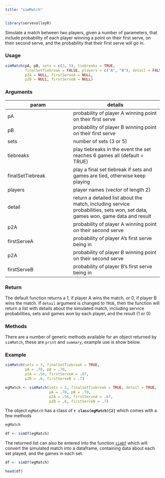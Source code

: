 ```yaml
---
title: "simMatch"
---
```

```r
library(servevolleyR)
```

Simulate a match between two players, given a number of parameters, that include probability of each player winning a point on their first serve, on their second serve, and the probability that their first serve will go in.

### Usage

```r
simMatch(pA, pB, sets = c(3, 5), tiebreaks = TRUE,
         finalSetTiebreak = FALSE, players = c("A", "B"), detail = FALSE,
         p2A = NULL, firstServeA = NULL,
         p2B = NULL, firstServeB = NULL)
```

### Arguments

param | details
------|--------
pA | probability of player A winning point on their first serve
pB | probability of player B winning point on their first serve
sets | number of sets (3 or 5)
tiebreaks | play tiebreaks in the event the set reaches 6 games all (default = TRUE)
finalSetTiebreak | play a final set tiebreak if sets and games are tied, otherwise keep playing
players | player names (vector of length 2)
detail | return a detailed list about the match, including service probabilities, sets won, set data, games won, game data and result
p2A | probability of player A winning point on their second serve
firstServeA | probability of player A's first serve being in
p2A | probability of player B winning point on their second serve
firstServeB | probability of player B's first serve being in

### Return

The default function returns a 1, if player A wins the match, or 0, if player B wins the match.  If `detail` argument is changed to `TRUE`, then the function will return a list with details about the simulated match, including service probabilities, sets and games won by each player, and the result (1 or 0)

### Methods

There are a number of generic methods available for an object returned by `simMatch`, these are `print` and `summary`, example use is show below.

### Example

```r
simMatch(sets = 3, finalSetTiebreak = TRUE,
         pA = .78, pB = .70,
         p2A = .56, firstServeA = .67,
         p2B = .6, firstServeB = .7)

egMatch <- simMatch(sets = 3, finalSetTiebreak = TRUE, detail = TRUE,
                    pA = .78, pB = .70,
                    p2A = .56, firstServeA = .67,
                    p2B = .6, firstServeB = .7)
```
The object `egMatch` has a class of **`r class(egMatch)[2]`** which comes with a few methods

```r
egMatch
```

```r
df <- simDf(egMatch)
```

The returned list can also be entered into the function [`simDf`](simDf.html) which will convert the simulated match into a dataframe, containing data about each set played, and the games in each set.

```r
df <- simDf(egMatch)
```
```r
head(df)
```
